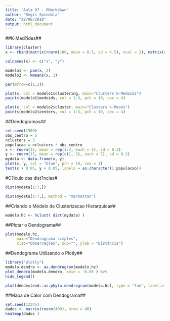 ```yaml
---
title: "Aula 07 - RMarkdown"
author: "Regis Spindola"
date: "28/06/2018"
output: html_document
---
```


##K-Med?ides##
```r
library(cluster)
x <- rbind(matrix(rnorm(100, mean = 0.5, sd = 4.5), ncol = 2), matrix(rnorm(100, mean = 0.5, sd = 0.1), ncol = 2))
```

```r
colnames(x) <- c("x", "y")

modelo1 <- pam(x, 2)
modelo2 <- kmeans(x, 2)

par(mfrow=c(1,2))

plot(x, col = modelo1$clustering, main="Clusters k-Medoids")
points(modelo1$medoids, col = 1:3, pch = 10, cex = 4)

plot(x, col = modelo2$cluster, main="Clusters k-Means") 
points(modelo2$centers, col = 1:3, pch = 10, cex = 4)
```

##Dendogramas##
```r
set.seed(1909)
obs_centro = 5
nclusters = 3
populacao = nclusters * obs_centro
x <- rnorm(15, mean = rep(1:3, each = 5), sd = 0.2)
y <- rnorm(15, mean = rep(c(1, 2), each = 5), sd = 0.2)
mydata <- data.frame(x, y)
plot(x, y, col = "blue", pch = 19, cex = 1)
text(x + 0.05, y + 0.05, labels = as.character(1:populacao))

```

#C?lculo das dist?ncias#
```r
dist(mydata[1:7,])
```

```r
dist(mydata[1:7,], method = "manhattan")
```

##Criando o Modelo de Clusterizacao Hierarquica##
```r
modelo.hc <- hclust( dist(mydata) )
```

##Plotar o Dendograma##
```r
plot(modelo.hc,
     main="Dendrograma simples",
     xlab="Observações", sub="", ylab = "Distância")
```

##Dendograma Utilizando o Plotly##
```r
library("plotly")
modelo.dendro <- as.dendrogram(modelo.hc)
plot_dendro(modelo.dendro, xmin = -0.05 ) %>% 
hide_legend() 
```

```r
plot(dendextend::as.phylo.dendrogram(modelo.hc), type = "fan", label.offset = 0.05, cex = 1.2)
```

##Mapa de Calor com Dendograma##
```r
set.seed(12345)
dados <- matrix(rnorm(400), nrow = 40)
heatmap(dados )
```

